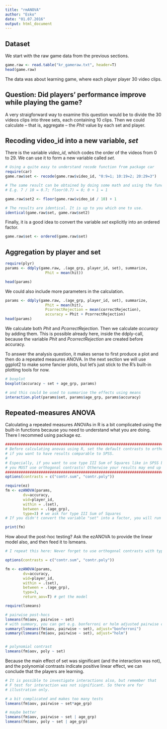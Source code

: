 ```yaml
---
title: "rmANOVA"
author: "Esko"
date: "01.07.2016"
output: html_document
---
```



Dataset
----------------

We start with the raw game data from the previous sections.

```r
game.raw <- read.table("kr_gameraw.txt", header=T)
head(game.raw)
```

The data was about learning game, where each player player 30 video clips. 

Question: Did players' performance improve while playing the game? 
-------------------------------------------------------------------

A very straigforward way to examine this question would be to divide the 30 videos clips into three sets, each containing 10 clips. Then we could calculate -- that is, aggregate -- the _Phit_ value by each set and player. 

Recoding video\_id into a new variable, _set_
--------------------------
There is the variable _video\_id_, which codes the order of the videos from 0 to 29. We can use it to form a new variable called _set_. 

```r
# Using a quite easy to understand recode function from package car
require(car)
game.raw$set <- recode(game.raw$video_id, "0:9=1; 10:19=2; 20:29=3")

# The same result can be obtained by doing some math and using the function "floor" to round downwards. 
# E.g. 7 / 10 = 0.7; floor(0.7) = 0; 0 + 1 = 1

game.raw$set2 <- floor(game.raw$video_id / 10) + 1

# The results are identical. It is up to you which one to use.  
identical(game.raw$set, game.raw$set2)
```

Finally, it is a good idea to convert the variable _set_ explicitly into an ordered factor.

```r
game.raw$set <- ordered(game.raw$set)
```


Aggregation by player and set
--------------------------------
```r
require(plyr)
params <- ddply(game.raw, .(age_grp, player_id, set), summarize,
                  Phit = mean(hit))

head(params)
```

We could also include more parameters in the calculation.

```r
params <- ddply(game.raw, .(age_grp, player_id, set), summarize,
                  Phit = mean(hit),
                  PcorrectRejection = mean(correctRejection),
                  accuracy = Phit + PcorrectRejection)
head(params)
```

We calculate both _Phit_ and _PcorrectRejection_. Then we calculate _accuracy_ by adding them. This is possible already here, inside the ddply-call, because the variable _Phit_ and _PcorrectRejection_ are created before accuracy. 

To answer the analysis question, it makes sense to first produce a plot and then do a repeated measures ANOVA. In the next section we will use ggplot2 to make some fancier plots, but let's just stick to the R's built-in plotting tools for now.  

```r
# boxplot
boxplot(accuracy ~ set + age_grp, params)

# and this could be used to summarise the effects using means
interaction.plot(params$set, params$age_grp, params$accuracy)
```

Repeated-measures ANOVA
-------------------------

Calculating a repeated measures ANOVAs in R is a bit complicated using the built-in functions because you need to understand what you are doing. There I recommed using package ez. 


```r
##################################################################################
# Before calculating anovas using R, set the default contrasts to orthogonal, 
# if you want to have results comparable to SPSS. 
#
# Especially, if you want to use type III Sum of Squares like in SPSS by default, 
# you MUST use orthogonal contrasts! Otherwise your results may end up wrong. 
##################################################################################
options(contrasts = c("contr.sum", "contr.poly")) 

require(ez)
fm <- ezANOVA(params, 
        dv=accuracy,
        wid=player_id,
        within = .(set),
        between = .(age_grp),
        type=3) # we ask for type III Sum of Squares
# If you didn't convert the variable "set" into a factor, you will run into problems here, because ezANOVA # will then treat it as numeric, which will produce incorrect results

print(fm)
```

How about the post-hoc testing? Ask the ezANOVA to provide the linear model also, and then feed it to lsmeans. 

```r
# I repeat this here: Never forget to use orthogonal contrasts with type III Sum of Squares! 

options(contrasts = c("contr.sum", "contr.poly")) 

fm <- ezANOVA(params, 
        dv=accuracy,
        wid=player_id,
        within = .(set),
        between = .(age_grp),
        type=3,
        return_aov=T) # get the model

require(lsmeans)

# pairwise post-hocs
lsmeans(fm$aov, pairwise ~ set)
# with summary, you can get e.g. bonferroni or holm adjusted pairwise comparisons
summary(lsmeans(fm$aov, pairwise ~ set), adjust="bonferroni") 
summary(lsmeans(fm$aov, pairwise ~ set), adjust="holm") 


# polynomial contrast
lsmeans(fm$aov, poly ~ set)
```

Because the main effect of set was significant (and the interaction was not), and the polynomial contrasts indicate positive linear effect, we can conclude that the players are learning.

```r
# It is possible to investigate interactions also, but remember that 
# F test for interaction was not significant. So there are for 
# illustration only.

# a bit complicated and makes too many tests
lsmeans(fm$aov, pairwise ~ set*age_grp)

# maybe better
lsmeans(fm$aov, pairwise ~ set | age_grp)
lsmeans(fm$aov, poly ~ set | age_grp)
```
